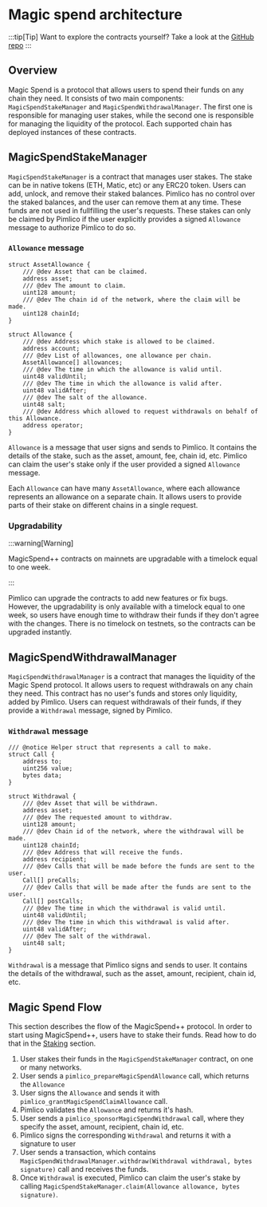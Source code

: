 # Magic spend architecture

:::tip[Tip]
Want to explore the contracts yourself? Take a look at the [GitHub repo](https://github.com/pimlicolabs/magic-spend)
:::

## Overview

Magic Spend is a protocol that allows users to spend their funds on any chain they need. It consists of two main components: `MagicSpendStakeManager` and `MagicSpendWithdrawalManager`. The first one is responsible for managing user stakes, while the second one is responsible for managing the liquidity of the protocol. Each supported chain has deployed instances of these contracts.

## MagicSpendStakeManager

`MagicSpendStakeManager` is a contract that manages user stakes. The stake can be in native tokens (ETH, Matic, etc) or any ERC20 token. Users can add, unlock, and remove their staked balances. Pimlico has no control over the staked balances, and the user can remove them at any time. These funds are not used in fullfilling the user's requests. These stakes can only be claimed by Pimlico if the user explicitly provides a signed `Allowance` message to authorize Pimlico to do so.

### `Allowance` message

```solidity
struct AssetAllowance {
    /// @dev Asset that can be claimed.
    address asset;
    /// @dev The amount to claim.
    uint128 amount;
    /// @dev The chain id of the network, where the claim will be made.
    uint128 chainId;
}

struct Allowance {
    /// @dev Address which stake is allowed to be claimed.
    address account;
    /// @dev List of allowances, one allowance per chain.
    AssetAllowance[] allowances;
    /// @dev The time in which the allowance is valid until.
    uint48 validUntil;
    /// @dev The time in which the allowance is valid after.
    uint48 validAfter;
    /// @dev The salt of the allowance.
    uint48 salt;
    /// @dev Address which allowed to request withdrawals on behalf of this Allowance.
    address operator;
}
```

`Allowance` is a message that user signs and sends to Pimlico. It contains the details of the stake, such as the asset, amount, fee, chain id, etc. Pimlico can claim the user's stake only if the user provided a signed `Allowance` message.

Each `Allowance` can have many `AssetAllowance`, where each allowance represents an allowance on a separate chain. It allows users to provide parts of their stake on different chains in a single request.

### Upgradability

:::warning[Warning]

MagicSpend++ contracts on mainnets are upgradable with a timelock equal to one week.

:::

Pimlico can upgrade the contracts to add new features or fix bugs. However, the upgradability is only available with a timelock equal to one week, so users have enough time to withdraw their funds if they don't agree with the changes. There is no timelock on testnets, so the contracts can be upgraded instantly.

## MagicSpendWithdrawalManager

`MagicSpendWithdrawalManager` is a contract that manages the liquidity of the Magic Spend protocol. It allows users to request withdrawals on any chain they need. This contract has no user's funds and stores only liquidity, added by Pimlico. Users can request withdrawals of their funds, if they provide a `Withdrawal` message, signed by Pimlico.

### `Withdrawal` message

```solidity
/// @notice Helper struct that represents a call to make.
struct Call {
    address to;
    uint256 value;
    bytes data;
}

struct Withdrawal {
    /// @dev Asset that will be withdrawn.
    address asset;
    /// @dev The requested amount to withdraw.
    uint128 amount;
    /// @dev Chain id of the network, where the withdrawal will be made.
    uint128 chainId;
    /// @dev Address that will receive the funds.
    address recipient;
    /// @dev Calls that will be made before the funds are sent to the user.
    Call[] preCalls;
    /// @dev Calls that will be made after the funds are sent to the user.
    Call[] postCalls;
    /// @dev The time in which the withdrawal is valid until.
    uint48 validUntil;
    /// @dev The time in which this withdrawal is valid after.
    uint48 validAfter;
    /// @dev The salt of the withdrawal.
    uint48 salt;
}
```

`Withdrawal` is a message that Pimlico signs and sends to user. It contains the details of the withdrawal, such as the asset, amount, recipient, chain id, etc.

## Magic Spend Flow

This section describes the flow of the MagicSpend++ protocol. In order to start using MagicSpend++, users have to stake their funds. Read how to do that in the [Staking](/infra/magic-spend/staking) section.

1. User stakes their funds in the `MagicSpendStakeManager` contract, on one or many networks.
2. User sends a `pimlico_prepareMagicSpendAllowance` call, which returns the `Allowance`
3. User signs the `Allowance` and sends it with `pimlico_grantMagicSpendClaimAllowance` call.
4. Pimlico validates the `Allowance` and returns it's hash.
5. User sends a `pimlico_sponsorMagicSpendWithdrawal` call, where they specify the asset, amount, recipient, chain id, etc.
6. Pimlico signs the corresponding `Withdrawal` and returns it with a signature to user
7. User sends a transaction, which contains `MagicSpendWithdrawalManager.withdraw(Withdrawal withdrawal, bytes signature)` call and receives the funds.
8. Once `Withdrawal` is executed, Pimlico can claim the user's stake by calling `MagicSpendStakeManager.claim(Allowance allowance, bytes signature)`.